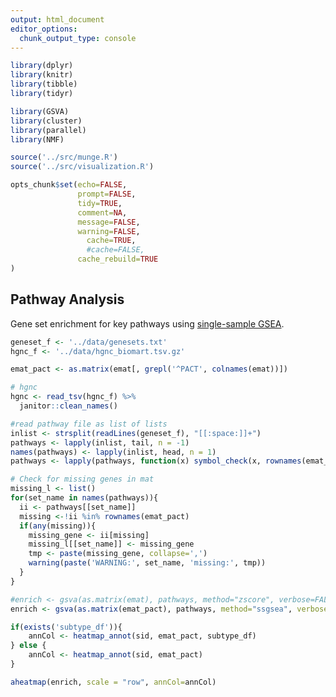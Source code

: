 ```yaml
---
output: html_document
editor_options: 
  chunk_output_type: console
---
```


```r
library(dplyr)
library(knitr)
library(tibble)
library(tidyr)

library(GSVA)
library(cluster)
library(parallel)
library(NMF)

source('../src/munge.R')
source('../src/visualization.R')
```

```r
opts_chunk$set(echo=FALSE,
               prompt=FALSE,
               tidy=TRUE,
               comment=NA,
               message=FALSE,
               warning=FALSE,
	             cache=TRUE,
	             #cache=FALSE,
               cache_rebuild=TRUE
)
```

## Pathway Analysis
Gene set enrichment for key pathways using [single-sample GSEA]("https://gsea-msigdb.github.io/ssGSEAProjection-gpmodule/v9/index.html").
```r
geneset_f <- '../data/genesets.txt'
hgnc_f <- '../data/hgnc_biomart.tsv.gz'
```

```r
emat_pact <- as.matrix(emat[, grepl('^PACT', colnames(emat))])

# hgnc
hgnc <- read_tsv(hgnc_f) %>%
  janitor::clean_names()

#read pathway file as list of lists
inlist <- strsplit(readLines(geneset_f), "[[:space:]]+")
pathways <- lapply(inlist, tail, n = -1)
names(pathways) <- lapply(inlist, head, n = 1)
pathways <- lapply(pathways, function(x) symbol_check(x, rownames(emat_pact), hgnc))

# Check for missing genes in mat
missing_l <- list()
for(set_name in names(pathways)){
  ii <- pathways[[set_name]]
  missing <-!ii %in% rownames(emat_pact)
  if(any(missing)){
    missing_gene <- ii[missing]
    missing_l[[set_name]] <- missing_gene
    tmp <- paste(missing_gene, collapse=',')
    warning(paste('WARNING:', set_name, 'missing:', tmp))
  }
}
```

```r
#enrich <- gsva(as.matrix(emat), pathways, method="zscore", verbose=FALSE, parallel.sz=4)
enrich <- gsva(as.matrix(emat_pact), pathways, method="ssgsea", verbose=FALSE, parallel.sz=4)

```

```r
if(exists('subtype_df')){
    annCol <- heatmap_annot(sid, emat_pact, subtype_df)
} else {
    annCol <- heatmap_annot(sid, emat_pact)
}

aheatmap(enrich, scale = "row", annCol=annCol)

```

